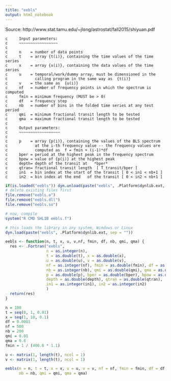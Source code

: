 ```yaml
---
title: "eebls"
output: html_notebook
---
```


Source: http://www.stat.tamu.edu/~jlong/astrostat/fall2015/shiyuan.pdf

```
c     Input parameters:
c     ~~~~~~~~~~~~~~~~~
c
c     n    = number of data points
c     t    = array {t(i)}, containing the time values of the time series
c     x    = array {x(i)}, containing the data values of the time series
c     u    = temporal/work/dummy array, must be dimensioned in the
c            calling program in the same way as  {t(i)}
c     v    = the same as  {u(i)}
c     nf   = number of frequency points in which the spectrum is computed
c     fmin = minimum frequency (MUST be > 0)
c     df   = frequency step
c     nb   = number of bins in the folded time series at any test period
c     qmi  = minimum fractional transit length to be tested
c     qma  = maximum fractional transit length to be tested
c
c     Output parameters:
c     ~~~~~~~~~~~~~~~~~~
c
c     p    = array {p(i)}, containing the values of the BLS spectrum
c            at the i-th frequency value -- the frequency values are
c            computed as  f = fmin + (i-1)*df
c     bper = period at the highest peak in the frequency spectrum
c     bpow = value of {p(i)} at the highest peak
c     depth= depth of the transit at   *bper*
c     qtran= fractional transit length  [ T_transit/bper ]
c     in1  = bin index at the start of the transit [ 0 < in1 < nb+1 ]
c     in2  = bin index at the end   of the transit [ 0 < in2 < nb+1 ]
```


```r
if(is.loaded("eebls")) dyn.unload(paste("eebls", .Platform$dynlib.ext, sep = ""))
# delete existing files first
file.remove("eebls.o")
file.remove("eebls.dll")
file.remove("eebls.so")

# now, compile
system("R CMD SHLIB eebls.f")
```


```r
# this loads the library in any system, Windows or Linux
dyn.load(paste("eebls", .Platform$dynlib.ext, sep = ""))
```


```r
eebls <- function(n, t, x, u, v,nf, fmin, df, nb, qmi, qma) {
  res <- .Fortran("eebls",
                  n = as.integer(n),
                  t = as.double(t), x = as.double(x),
                  u = as.double(u), v = as.double(v),
                  nf = as.integer(nf), fmin = as.double(fmin), df = as.double(df),
                  nb = as.integer(nb), qmi = as.double(qmi), qma = as.double(qma),
                  p = as.double(p), bper = as.double(bper), bpow = as.double(bpow),
                  depth = as.double(depth), qtran = as.double(qtran),
                  in1 = as.integer(in1), in2 = as.integer(in2)
                  )
  return(res)
}
```


```r
n = 100
t = seq(0, 1, 0.01)
x = seq(1, 10, 0.1)
df = 0.0001
nf = 500
nb = 200
qmi = 0.01
qma = 0.8
fmin = 1 / (400.0 * 1.1)

u <- matrix(1, length(t), ncol = 1)
v <- matrix(1, length(t), ncol = 1)

eebls(n = n, t = t, x = x, u = u, v = v, nf = nf, fmin = fmin, df = df, 
      nb = nb, qmi = qmi, qma = qma)
```
